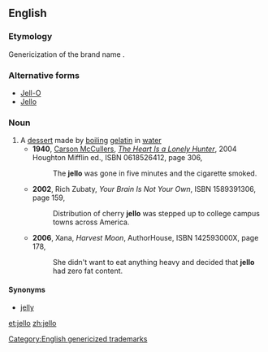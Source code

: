 ==English==
{{wikipedia|gelatin dessert}}

===Etymology===
{{PIE root|en|gel}}
Genericization of the brand name {{w|Jell-O}}.

===Alternative forms===
* [[Jell-O]]
* [[Jello]]

===Noun===
{{en-noun|-}}

# A [[dessert]] made by [[boil]]ing [[gelatin]] in [[water]]
#* '''1940''', [[w:Carson McCullers|Carson McCullers]], ''[[w:The Heart Is a Lonely Hunter|The Heart Is a Lonely Hunter]]'', 2004 Houghton Mifflin ed., ISBN 0618526412, page 306,
#*: The '''jello''' was gone in five minutes and the cigarette smoked.
#* '''2002''', Rich Zubaty, ''Your Brain Is Not Your Own'', ISBN 1589391306, page 159,
#*: Distribution of cherry '''jello''' was stepped up to college campus towns across America.
#* '''2006''', Xana, ''Harvest Moon'', AuthorHouse, ISBN 142593000X, page 178,
#*: She didn't want to eat anything heavy and decided that '''jello''' had zero fat content.

====Synonyms====
* [[jelly]]

[[Category:English genericized trademarks]]

[[et:jello]]
[[zh:jello]]